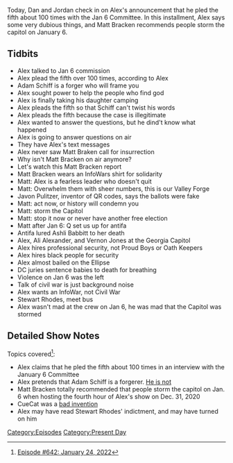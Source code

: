 {{DEFAULTSORT:
    #_EPISODE_0642:January 24, 2022
}}{{Episode
    | title           = January 24, 2022
    | caption         = [https://knowledgefight.libsyn.com/642-january-24-2022 Listen to this episode on Libsyn]
    | episodeNumber   = 642
    | length          = 01:30:38
    | airDate         = January 28, 2022
    | coverageDate    = January 24, 2022
    | episodeType     = [[:Category:Present Day|Present Day]]
    | appearance      = [[Adam Schiff]], [[Matt Bracken]], [[Javon Pulitzer]], [[Ashli Babbitt]], [[Ali Alexander]], [[Vernon Jones]], [[Stewart Rhodes]]
    | previousEpisode = [[641: Formulaic Objections Part 4]]
    | nextEpisode     = [[643: January 28, 2022]]
}}

{{Stub}}

Today, Dan and Jordan check in on Alex's announcement that he pled the fifth about 100 times with the Jan 6 Committee.  In this installment, Alex says some very dubious things, and Matt Bracken recommends people storm the capitol on January 6.

==Tidbits==

*Alex talked to Jan 6 commission
*Alex plead the fifth over 100 times, according to Alex
*Adam Schiff is a forger who will frame you
*Alex sought power to help the people who find god
*Alex is finally taking his daughter camping
*Alex pleads the fifth so that Schiff can't twist his words
*Alex pleads the fifth because the case is illegitimate
*Alex wanted to answer the questions, but he dind't know what happened
*Alex is going to answer questions on air
*They have Alex's text messages
*Alex never saw Matt Braken call for insurrection
*Why isn't Matt Bracken on air anymore?
*Let's watch this Matt Bracken report
*Matt Bracken wears an InfoWars shirt for solidarity
*Matt: Alex is a fearless leader who doesn't quit
*Matt: Overwhelm them with sheer numbers, this is our Valley Forge
*Javon Pulitzer, inventor of QR codes, says the ballots were fake
*Matt: act now, or history will condemn you
*Matt: storm the Capitol
*Matt: stop it now or never have another free election
*Matt after Jan 6: Q set us up for antifa
*Antifa lured Ashli Babbitt to her death
*Alex, Ali Alexander, and Vernon Jones at the Georgia Capitol
*Alex hires professional security, not Proud Boys or Oath Keepers
*Alex hires black people for security
*Alex almost bailed on the Ellipse
*DC juries sentence babies to death for breathing
*Violence on Jan 6 was the left
*Talk of civil war is just background noise
*Alex wants an InfoWar, not Civil War
*Stewart Rhodes, meet bus
*Alex wasn't mad at the crew on Jan 6, he was mad that the Capitol was stormed

==Detailed Show Notes==

Topics covered<ref>[https://knowledgefight.com/research/2022/1/28/episode-642-january-24-2022 Episode #642: January 24, 2022]</ref>:

*Alex claims that he pled the fifth about 100 times in an interview with the January 6 Committee
*Alex pretends that Adam Schiff is a forgerer. [https://www.factcheck.org/2019/10/schiffs-parody-and-trumps-response/ He is not]
*Matt Bracken totally recommended that people storm the capitol on Jan. 6 when hosting the fourth hour of Alex's show on Dec. 31, 2020
*CueCat was a [https://web.archive.org/web/20080517001955/http://www.pcworld.com/reviews/article/0,aid,125772,pg,5,00.asp#cuecat bad invention]
*Alex may have read Stewart Rhodes' indictment, and may have turned on him

[[Category:Episodes]]
[[Category:Present Day]]
